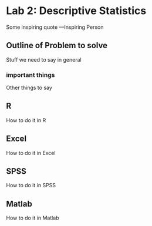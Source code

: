 # Lab 2: Descriptive Statistics

<span class="newthought">
Some inspiring quote
---Inspiring Person
</span>

## Outline of Problem to solve

Stuff we need to say in general

### important  things

Other things to say

## R

How to do it in R

## Excel

How to do it in Excel

## SPSS

How to do it in SPSS

## Matlab

How to do it in Matlab


